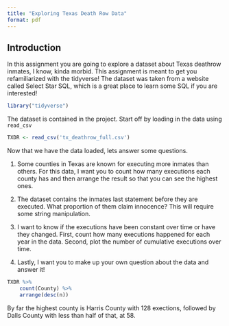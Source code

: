 ```yaml
---
title: "Exploring Texas Death Row Data"
format: pdf
---
```


## Introduction

In this assignment you are going to explore a dataset about Texas deathrow inmates, I know, kinda morbid. This assignment is meant to get you refamiliarized with the tidyverse! The dataset was taken from a website called Select Star SQL, which is a great place to learn some SQL if you are interested!

```r
library("tidyverse")
```

The dataset is contained in the project. Start off by loading in the data using `read_csv`

```r
TXDR <- read_csv('tx_deathrow_full.csv')
```

Now that we have the data loaded, lets answer some questions. 

1.  Some counties in Texas are known for executing more inmates than others. For this data, I want you to count how many executions each county has and then arrange the result so that you can see the highest ones.

2.  The dataset contains the inmates last statement before they are executed. What proportion of them claim innocence? This will require some string manipulation.

3.  I want to know if the executions have been constant over time or have they changed. First, count how many executions happened for each year in the data. Second, plot the number of cumulative executions over time.

4.  Lastly, I want you to make up your own question about the data and answer it!


```r
TXDR %>%
    count(County) %>%
    arrange(desc(n)) 

```

By far the highest county is Harris County with 128 exections, followed by Dalls County with less than half of that, at 58.

```r

```

```r

```

```r

```

